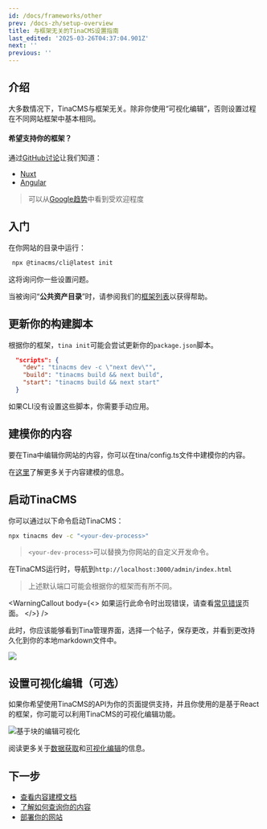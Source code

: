 ```yaml
---
id: /docs/frameworks/other
prev: /docs-zh/setup-overview
title: 与框架无关的TinaCMS设置指南
last_edited: '2025-03-26T04:37:04.901Z'
next: ''
previous: ''
---
```


## 介绍

大多数情况下，TinaCMS与框架无关。除非你使用“可视化编辑”，否则设置过程在不同网站框架中基本相同。

#### 希望支持你的框架？

通过[GitHub讨论](https://github.com/tinacms/tinacms/discussions "GitHub discussions")让我们知道：

* [Nuxt](https://github.com/tinacms/tinacms/discussions/3460 "Vue + Nuxt discussion")
* [Angular](https://github.com/tinacms/tinacms/issues/4824)

> 可以从[Google趋势](https://trends.google.com/trends/explore?q=nuxt%20web,hugo%20web,astro%20web,Gatsby%20web,11ty%20web\&hl=en "google trends frameworks")中看到受欢迎程度

## 入门

在你网站的目录中运行：

```bash
 npx @tinacms/cli@latest init
```

这将询问你一些设置问题。

当被询问“**公共资产目录**”时，请参阅我们的[框架列表](/docs/integration/frameworks/)以获得帮助。

## 更新你的构建脚本

根据你的框架，`tina init`可能会尝试更新你的`package.json`脚本。

```json
  "scripts": {
    "dev": "tinacms dev -c \"next dev\"",
    "build": "tinacms build && next build",
    "start": "tinacms build && next start"
  }
```

如果CLI没有设置这些脚本，你需要手动应用。

## 建模你的内容

要在Tina中编辑你网站的内容，你可以在tina/config.ts文件中建模你的内容。

在[这里](/docs/schema/)了解更多关于内容建模的信息。

## 启动TinaCMS

你可以通过以下命令启动TinaCMS：

```bash
npx tinacms dev -c "<your-dev-process>"
```

> `<your-dev-process>`可以替换为你网站的自定义开发命令。

在TinaCMS运行时，导航到`http://localhost:3000/admin/index.html`

> 上述默认端口可能会根据你的框架而有所不同。

<WarningCallout
  body={<>
    如果运行此命令时出现错误，请查看[常见错误](/docs/forestry/common-errors)页面。
  </>}
/>

此时，你应该能够看到Tina管理界面，选择一个帖子，保存更改，并看到更改持久化到你的本地markdown文件中。

![](/img/hugo-tina-admin-screenshot.png)

## 设置可视化编辑（可选）

如果你希望使用TinaCMS的API为你的页面提供支持，并且你使用的是基于React的框架，你可能可以利用TinaCMS的可视化编辑功能。

![基于块的编辑可视化](/gif/blocks.gif)

阅读更多关于[数据获取](/docs/features/data-fetching/)和[可视化编辑](/docs/contextual-editing/overview/)的信息。

## 下一步

* [查看内容建模文档](/docs/schema/)
* [了解如何查询你的内容](/docs/features/data-fetching/)
* [部署你的网站](/docs/tinacloud)
